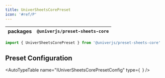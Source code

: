 ```yaml
---
title: UniverSheetsCorePreset
icon: '#ref/P'
---
```


| packages | `@univerjs/preset-sheets-core` |
| --- | --- |

```typescript
import { UniverSheetsCorePreset } from '@univerjs/preset-sheets-core'
```

## Preset Configuration

<AutoTypeTable
  name="IUniverSheetsCorePresetConfig"
  type={`
  `}
/>
